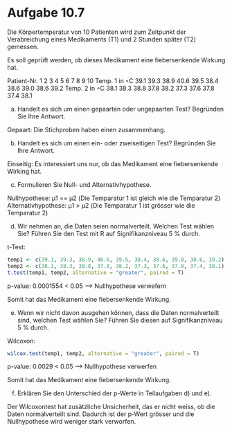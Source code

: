 # Aufgabe 10.7

Die Körpertemperatur von 10 Patienten wird zum Zeitpunkt der Verabreichung eines
Medikaments (T1) und 2 Stunden später (T2) gemessen.

Es soll geprüft werden, ob dieses Medikament eine fiebersenkende Wirkung hat.

Patient-Nr. 1 2 3 4 5 6 7 8 9 10
Temp. 1 in ◦C 39.1 39.3 38.9 40.6 39.5 38.4 38.6 39.0 38.6 39.2
Temp. 2 in ◦C 38.1 38.3 38.8 37.8 38.2 37.3 37.6 37.8 37.4 38.1

a) Handelt es sich um einen gepaarten oder ungepaarten Test? Begründen Sie Ihre Antwort.

Gepaart: Die Stichproben haben einen zusammenhang.

b) Handelt es sich um einen ein- oder zweiseitigen Test? Begründen Sie Ihre Antwort.

Einseitig: Es interessiert uns nur, ob das Medikament eine fiebersenkende Wirking hat.

c) Formulieren Sie Null- und Alternativhypothese.

Nullhypothese: μ1 == μ2 (Die Temparatur 1 ist gleich wie die Temparatur 2)
Alternativhypothese: μ1 > μ2 (Die Temparatur 1 ist grösser wie die Temparatur 2)

d) Wir nehmen an, die Daten seien normalverteilt. Welchen Test wählen Sie? Führen Sie den Test mit R auf Signifikanzniveau 5 % durch.

t-Test:
```R
temp1 <- c(39.1, 39.3, 38.9, 40.6, 39.5, 38.4, 38.6, 39.0, 38.6, 39.2)
temp2 <- c(38.1, 38.3, 38.8, 37.8, 38.2, 37.3, 37.6, 37.8, 37.4, 38.1)
t.test(temp1, temp2, alternative = "greater", paired = T)
```

p-value: 0.0001554 < 0.05 --> Nullhypothese verwefern

Somit hat das Medikament eine fiebersenkende Wirkung.

e) Wenn wir nicht davon ausgehen können, dass die Daten normalverteilt sind, welchen Test wählen Sie?
Führen Sie diesen auf Signifikanzniveau 5 % durch.

Wilcoxon:

```R
wilcox.test(temp1, temp2, alternative = "greater", paired = T)
```

p-value: 0.0029 < 0.05 --> Nullhypothese verwerfen

Somit hat das Medikament eine fiebersenkende Wirkung.


f) Erklären Sie den Unterschied der p-Werte in Teilaufgaben d) und e).

Der Wilcoxontest hat zusätzliche Unsicherheit, das er nicht weiss, ob die Daten normalverteilt sind.
Dadurch ist der p-Wert grösser und die Nullhypothese wird weniger stark verworfen.
